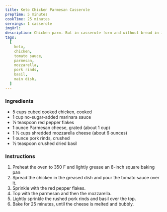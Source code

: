 ```yaml
---
title: Keto Chicken Parmesan Casserole
prepTime: 5 minutes
cookTime: 25 minutes
servings: 1 casserole
imgUrl:
description: Chicken parm. But in casserole form and without bread in it. Perfect
tags:
  [
    keto,
    chicken,
    tomato sauce,
    parmesan,
    mozzarella,
    pork rinds,
    basil,
    main dish,
  ]
---
```


### Ingredients

- 5 cups cubed cooked chicken, cooked
- 1 cup no-sugar-added marinara sauce
- ½ teaspoon red pepper flakes
- 1 ounce Parmesan cheese, grated (about 1 cup)
- 1 ½ cups shredded mozzarella cheese (about 6 ounces)
- 1 ounce pork rinds, crushed
- ½ teaspoon crushed dried basil

### Instructions

1. Preheat the oven to 350 F and lightly grease an 8-inch square baking pan
1. Spread the chicken in the greased dish and pour the tomato sauce over it.
1. Sprinkle with the red pepper flakes.
1. Top with the parmesan and then the mozzarella.
1. Lightly sprinkle the rushed pork rinds and basil over the top.
1. Bake for 25 minutes, until the cheese is melted and bubbly.
